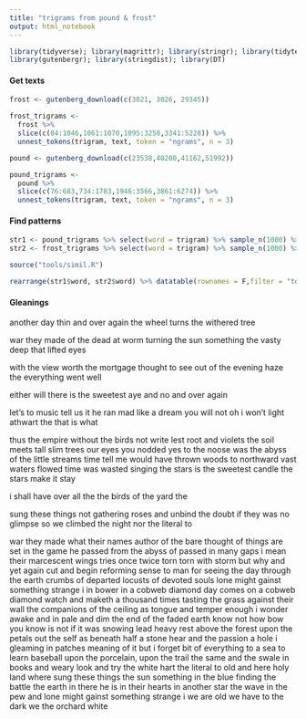 ```yaml
---
title: "trigrams from pound & frost"
output: html_notebook
---
```


```r
library(tidyverse); library(magrittr); library(stringr); library(tidytext); 
library(gutenbergr); library(stringdist); library(DT)
```

#### Get texts

```r
frost <- gutenberg_download(c(3021, 3026, 29345))

frost_trigrams <-
  frost %>%
  slice(c(84:1046,1061:1070,1095:3258,3341:5228)) %>%
  unnest_tokens(trigram, text, token = "ngrams", n = 3)

pound <- gutenberg_download(c(23538,40200,41162,51992))

pound_trigrams <- 
  pound %>% 
  slice(c(76:683,734:1783,1946:3566,3861:6274)) %>%
  unnest_tokens(trigram, text, token = "ngrams", n = 3) 
```

#### Find patterns

```r
str1 <- pound_trigrams %>% select(word = trigram) %>% sample_n(1000) %>% distinct() 
str2 <- frost_trigrams %>% select(word = trigram) %>% sample_n(1000) %>% distinct()  

source("tools/simil.R")

rearrange(str1$word, str2$word) %>% datatable(rownames = F,filter = "top")

```

#### Gleanings

another day thin and over again
the wheel turns the withered tree

war they made of the dead
at worm turning the sun something
the vasty deep that lifted eyes

with the view worth the mortgage
thought to see out of the
evening haze the everything went well


either will there is the sweetest
aye and no and over again

let's to music tell us it
he ran mad like a dream
you will not oh i won't
light athwart the that is what

thus the empire without the birds
not write lest root and violets
the soil meets tall slim trees
our eyes you nodded yes to
the noose was the abyss of
the little streams time tell me
would have thrown woods to northward
vast waters flowed time was wasted
singing the stars is the sweetest
candle the stars make it stay

i shall have over all the
the birds of the yard the

sung these things not gathering roses
and unbind the doubt if they
was no glimpse so we climbed
the night nor the literal to

war they made what their names
author of the bare thought of
things are set in the game
he passed from the abyss of
passed in many gaps i mean
their marcescent wings tries once twice
torn torn with storm but why
and yet again cut and begin
reforming sense to man for seeing
the day through the earth crumbs
of departed locusts of devoted souls
lone might gainst something strange i
in bower in a cobweb diamond
day comes on a cobweb diamond
watch and maketh a thousand times
tasting the grass against their wall
the companions of the ceiling as
tongue and temper enough i wonder
awake and in pale and dim
the end of the faded earth
know not how bow you know
is not if it was snowing
lead heavy rest above the forest
upon the petals out the self
as beneath half a stone hear
and the passion a hole i
gleaming in patches meaning of it
but i forget bit of everything
to a sea to learn baseball
upon the porcelain, upon the trail
the same and the swale in
books and weary look and try
the white hart the literal to
old and here holy land where
sung these things the sun something
in the blue finding the battle
the earth in there he is
in their hearts in another star
the wave in the pew and
lone might gainst something strange i
we are old we have to
the dark we the orchard white
